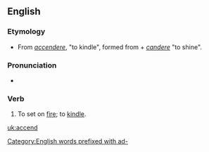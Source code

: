 ==English==

===Etymology===
* From {{etyl|la}} ''[[accendere]]'', "to kindle", formed from ''{{term|ad-|lang=la}}'' + ''[[candere]]'' "to shine".

===Pronunciation===
* {{IPA| [æk'sɛnd]}}

===Verb===
{{en-verb}}

# {{transitive|obsolete}} To set on [[fire]]; to [[kindle]].

[[Category:English words prefixed with ad-]]

[[uk:accend]]